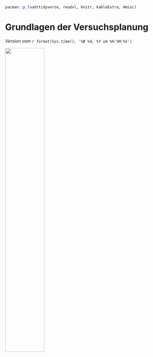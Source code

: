 ```r
pacman::p_load(tidyverse, readxl, knitr, kableExtra, Hmisc)
```

# Grundlagen der Versuchsplanung

*Version vom `r format(Sys.time(), '%B %d, %Y um %H:%M:%S')`*

![](images/caution.png){fig-align="center" width="50%"}
